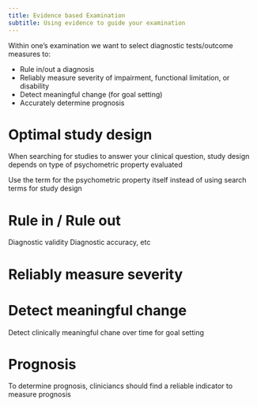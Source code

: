 ```yaml
---
title: Evidence based Examination 
subtitle: Using evidence to guide your examination
---
```


Within one's examination we want to select diagnostic tests/outcome measures to:

- Rule in/out a diagnosis
- Reliably measure severity of impairment, functional limitation, or disability
- Detect meaningful change (for goal setting) 
- Accurately determine prognosis

# Optimal study design

When searching for studies to answer your clinical question, study design depends on type of psychometric property evaluated

:::{.callout-tip title="Search helper"}
Use the term for the psychometric property itself instead of using search terms for study design
:::




# Rule in / Rule out
Diagnostic validity
Diagnostic accuracy, etc

# Reliably measure severity


# Detect meaningful change
Detect clinically meaningful chane over time for goal setting

# Prognosis

To determine prognosis, cliniciancs should find a reliable indicator to measure prognosis